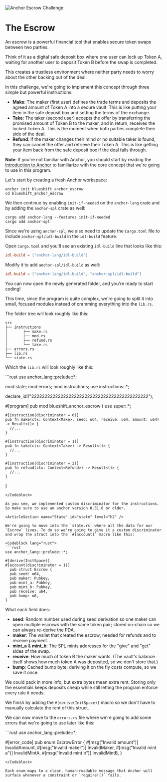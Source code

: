 ![Anchor Escrow Challenge](/graphics/challenge-banners/anchor-escrow.png)

# The Escrow

An escrow is a powerful financial tool that enables secure token swaps between two parties. 

Think of it as a digital safe deposit box where one user can lock up Token A, waiting for another user to deposit Token B before the swap is completed. 

This creates a trustless environment where neither party needs to worry about the other backing out of the deal.

In this challenge, we're going to implement this concept through three simple but powerful instructions:
- **Make**: The maker (first user) defines the trade terms and deposits the agreed amount of Token A into a secure vault. This is like putting your item in the safe deposit box and setting the terms of the exchange.
- **Take**: The taker (second user) accepts the offer by transferring the promised amount of Token B to the maker, and in return, receives the locked Token A. This is the moment when both parties complete their side of the deal.
- **Refund**: If the maker changes their mind or no suitable taker is found, they can cancel the offer and retrieve their Token A. This is like getting your item back from the safe deposit box if the deal falls through.

**Note**: If you're not familiar with Anchor, you should start by reading the [Introduction to Anchor](learn.blueshift.gg/en/courses/introduction-to-anchor) to familiarize with the core concept that we're going to use in this program.

<ArticleSection name="Installation" id="installation" level="h2" />

Let's start by creating a fresh Anchor workspace:

```
anchor init blueshift_anchor_escrow
cd blueshift_anchor_escrow
```

We then continue by enabling `init-if-needed` on the `anchor-lang` crate and by adding the `anchor-spl` crate as well:

```
cargo add anchor-lang --features init-if-needed
cargo add anchor-spl
```

Since we're using `anchor-spl`, we also need to update the `Cargo.toml` file to include `anchor-spl/idl-build` in the `idl-build` feature. 

Open `Cargo.toml` and you'll see an existing `idl-build` line that looks like this:

```toml
idl-build = ["anchor-lang/idl-build"]
```

Modify it to add `anchor-spl/idl-build` as well:

```toml
idl-build = ["anchor-lang/idl-build", "anchor-spl/idl-build"]
```

You can now open  the newly generated folder, and you're ready to start coding! 

<ArticleSection name="Template" id="template" level="h2" />

This time, since the program is quite complex, we're going to split it into small, focused modules instead of cramming everything into the `lib.rs`. 

The folder tree will look roughly like this:

```
src
├── instructions
│       ├── make.rs
│       ├── mod.rs
│       ├── refund.rs
│       └── take.rs
├── errors.rs
├── lib.rs
└── state.rs
```

Which the `lib.rs` will look roughly like this:

<Codeblock lang="rust">
```rust
use anchor_lang::prelude::*;

mod state;
mod errors;
mod instructions;
use instructions::*;

declare_id!("22222222222222222222222222222222222222222222");

#[program]
  pub mod blueshift_anchor_escrow {
    use super::*;

    #[instruction(discriminator = 0)]
    pub fn make(ctx: Context<Make>, seed: u64, receive: u64, amount: u64) -> Result<()> {
      //...
    }

    #[instruction(discriminator = 1)]
    pub fn take(ctx: Context<Take>) -> Result<()> {
      //...
    }

    #[instruction(discriminator = 2)]
    pub fn refund(ctx: Context<Refund>) -> Result<()> {
      //...
    }
}
```
</Codeblock>

As you see, we implemented custom discriminator for the instructions. So make sure to use an anchor version 0.31.0 or older.

<ArticleSection name="State" id="state" level="h2" />

We're going to move into the `state.rs` where all the data for our `Escrow` lives. To do so we're going to give it a custom discriminator and wrap the struct into the `#[account]` macro like this:

<Codeblock lang="rust">
```rust
use anchor_lang::prelude::*;

#[derive(InitSpace)]
#[account(discriminator = 1)]
  pub struct Escrow {
  pub seed: u64,
  pub maker: Pubkey,
  pub mint_a: Pubkey,
  pub mint_b: Pubkey,
  pub receive: u64,
  pub bump: u8,
}
  ```
</Codeblock>

What each field does:
- **seed**: Random number used during seed derivation so one maker can open multiple escrows with the same token pair; stored on-chain so we can always re-derive the PDA.
- **maker**: The wallet that created the escrow; needed for refunds and to receive payment.
- **mint_a** & **mint_b**: The SPL mints addresses for the "give" and "get" sides of the swap.
- **receive**: How much of token B the maker wants. (The vault's balance itself shows how much token A was deposited, so we don't store that.)
- **bump**: Cached bump byte; deriving it on the fly costs compute, so we save it once.

We could pack in more info, but extra bytes mean extra rent. Storing only the essentials keeps deposits cheap while still letting the program enforce every rule it needs.

We finish by adding the `#[derive(InitSpace)]` macro so we don't have to manually calculate the rent of this struct.

<ArticleSection name="Errors" id="errors" level="h2" />

We can now move to the `errors.rs` file where we're going to add some errors that we're going to use later like this: 

<Codeblock lang="rust">
```rust
use anchor_lang::prelude::*;

#[error_code]
pub enum EscrowError {
  #[msg("Invalid amount")]
  InvalidAmount,
  #[msg("Invalid maker")]
  InvalidMaker,
  #[msg("Invalid mint a")]
  InvalidMintA,
  #[msg("Invalid mint b")]
  InvalidMintB,
}
```
</Codeblock>

Each enum maps to a clear, human-readable message that Anchor will surface whenever a constraint or `require!()` fails.
